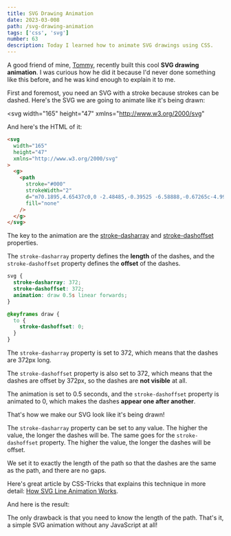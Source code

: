 ```yaml
---
title: SVG Drawing Animation
date: 2023-03-008
path: /svg-drawing-animation
tags: ['css', 'svg']
number: 63
description: Today I learned how to animate SVG drawings using CSS.
---
```


A good friend of mine, [Tommy](https://github.com/ItsTommyGun), recently built
this cool **SVG drawing animation**. I was curious how he did it because I'd
never done something like this before, and he was kind enough to explain it to
me.

First and foremost, you need an SVG with a stroke because strokes can be dashed.
Here's the SVG we are going to animate like it's being drawn:

<svg
  width="165"
  height="47"
  xmlns="http://www.w3.org/2000/svg"
>
  <g>
    <path
      stroke="#000"
      strokeWidth="2"
      d="m70.1895,4.65437c0,0 -2.48485,-0.39525 -6.58888,-0.67265c-4.99273,-0.33748 -8.23605,-0.67265 -10.70688,-0.67265c-4.11805,0 -8.18497,0.33517 -13.17771,0.67265c-2.46241,0.16644 -4.9458,-0.09537 -6.58885,0c-5.80915,0.33716 -8.2581,0.5181 -9.05968,0.67265c-3.58476,0.69114 -7.48447,2.55199 -11.53051,4.03588c-1.68001,0.61615 -2.62402,1.13847 -4.11802,2.01792c-1.88981,1.11244 -3.19367,3.40762 -4.11804,4.7085c-1.49051,2.09762 -2.05363,3.95418 -2.47082,6.0538c-0.39578,1.99189 0,4.03588 0,5.38117c0,0.67263 -0.47734,2.07563 0,3.36321c0.86053,2.3212 1.81754,3.2372 3.29443,4.7085c1.88267,1.87555 2.62402,3.15642 4.11804,4.03588c1.88978,1.11242 3.24017,2.78763 4.94163,3.36321c2.40622,0.814 6.48882,2.34985 9.05968,2.69058c1.62596,0.21549 6.596,0.23456 12.3541,0c8.26688,-0.33674 18.11936,-0.67265 25.53182,-0.67265c1.64722,0 2.47081,0.67265 9.05968,0.67265c13.17771,0 23.06097,0 28.82624,0c6.58885,0 14.83752,0.37197 23.061,0c7.44667,-0.33683 9.8939,-1.23755 10.70688,-1.34529c5.14167,-0.68144 10.79607,-1.92737 15.64853,-2.69058c4.35523,-0.68501 7.66779,-2.24494 9.88329,-3.36321c0.9908,-0.50011 1.5026,-0.73851 2.47081,-2.01794c0.43299,-0.57218 0.37788,-1.13908 0.82361,-2.01794c0.31518,-0.62143 0,-1.34527 0,-3.36321c0,-2.01794 -0.94246,-3.31891 -1.64722,-4.7085c-0.99668,-1.96517 -2.62752,-3.95618 -4.11802,-6.0538c-1.84875,-2.60179 -4.48905,-5.68417 -6.58885,-7.39909c-2.0998,-1.71492 -3.92127,-2.97033 -6.58885,-4.03586c-2.33965,-0.93454 -8.25684,-2.61075 -12.35412,-3.36323c-3.31308,-0.60845 -6.62075,-0.34941 -9.05966,-0.67265c-2.57086,-0.34073 -7.4325,-0.34125 -11.53051,-0.67265c-4.17915,-0.33796 -7.9421,1.13881 -12.8042,0.15254c-2.52765,-0.51275 -9.14435,0.40914 -14.06916,0.07626c-4.99273,-0.33748 -5.51904,-0.97084 -6.34265,-0.97084c-1.64722,0 -7.14913,-0.74891 -7.97274,-0.74891l-3.7274,0l-3.84628,0.45071"
      fill="none"
    />
  </g>
</svg>

And here's the HTML of it:

```html
<svg
  width="165"
  height="47"
  xmlns="http://www.w3.org/2000/svg"
>
  <g>
    <path
      stroke="#000"
      strokeWidth="2"
      d="m70.1895,4.65437c0,0 -2.48485,-0.39525 -6.58888,-0.67265c-4.99273,-0.33748 -8.23605,-0.67265 -10.70688,-0.67265c-4.11805,0 -8.18497,0.33517 -13.17771,0.67265c-2.46241,0.16644 -4.9458,-0.09537 -6.58885,0c-5.80915,0.33716 -8.2581,0.5181 -9.05968,0.67265c-3.58476,0.69114 -7.48447,2.55199 -11.53051,4.03588c-1.68001,0.61615 -2.62402,1.13847 -4.11802,2.01792c-1.88981,1.11244 -3.19367,3.40762 -4.11804,4.7085c-1.49051,2.09762 -2.05363,3.95418 -2.47082,6.0538c-0.39578,1.99189 0,4.03588 0,5.38117c0,0.67263 -0.47734,2.07563 0,3.36321c0.86053,2.3212 1.81754,3.2372 3.29443,4.7085c1.88267,1.87555 2.62402,3.15642 4.11804,4.03588c1.88978,1.11242 3.24017,2.78763 4.94163,3.36321c2.40622,0.814 6.48882,2.34985 9.05968,2.69058c1.62596,0.21549 6.596,0.23456 12.3541,0c8.26688,-0.33674 18.11936,-0.67265 25.53182,-0.67265c1.64722,0 2.47081,0.67265 9.05968,0.67265c13.17771,0 23.06097,0 28.82624,0c6.58885,0 14.83752,0.37197 23.061,0c7.44667,-0.33683 9.8939,-1.23755 10.70688,-1.34529c5.14167,-0.68144 10.79607,-1.92737 15.64853,-2.69058c4.35523,-0.68501 7.66779,-2.24494 9.88329,-3.36321c0.9908,-0.50011 1.5026,-0.73851 2.47081,-2.01794c0.43299,-0.57218 0.37788,-1.13908 0.82361,-2.01794c0.31518,-0.62143 0,-1.34527 0,-3.36321c0,-2.01794 -0.94246,-3.31891 -1.64722,-4.7085c-0.99668,-1.96517 -2.62752,-3.95618 -4.11802,-6.0538c-1.84875,-2.60179 -4.48905,-5.68417 -6.58885,-7.39909c-2.0998,-1.71492 -3.92127,-2.97033 -6.58885,-4.03586c-2.33965,-0.93454 -8.25684,-2.61075 -12.35412,-3.36323c-3.31308,-0.60845 -6.62075,-0.34941 -9.05966,-0.67265c-2.57086,-0.34073 -7.4325,-0.34125 -11.53051,-0.67265c-4.17915,-0.33796 -7.9421,1.13881 -12.8042,0.15254c-2.52765,-0.51275 -9.14435,0.40914 -14.06916,0.07626c-4.99273,-0.33748 -5.51904,-0.97084 -6.34265,-0.97084c-1.64722,0 -7.14913,-0.74891 -7.97274,-0.74891l-3.7274,0l-3.84628,0.45071"
      fill="none"
    />
  </g>
</svg>
```

The key to the animation are the
[stroke-dasharray](https://developer.mozilla.org/en-US/docs/Web/SVG/Attribute/stroke-dasharray)
and
[stroke-dashoffset](https://developer.mozilla.org/en-US/docs/Web/SVG/Attribute/stroke-dashoffset)
properties.

The `stroke-dasharray` property defines the **length** of the dashes, and the
`stroke-dashoffset` property defines the **offset** of the dashes.

```css
svg {
  stroke-dasharray: 372;
  stroke-dashoffset: 372;
  animation: draw 0.5s linear forwards;
}

@keyframes draw {
  to {
    stroke-dashoffset: 0;
  }
}
```

The `stroke-dasharray` property is set to 372, which means that the dashes are
372px long.

The `stroke-dashoffset` property is also set to 372, which means that the dashes
are offset by 372px, so the dashes are **not visible** at all.

The animation is set to 0.5 seconds, and the `stroke-dashoffset` property is
animated to 0, which makes the dashes **appear one after another**.

That's how we make our SVG look like it's being drawn!

The `stroke-dasharray` property can be set to any value. The higher the value,
the longer the dashes will be. The same goes for the `stroke-dashoffset`
property. The higher the value, the longer the dashes will be offset.

We set it to exactly the length of the path so that the dashes are the same as
the path, and there are no gaps.

Here's great article by CSS-Tricks that explains this technique in more detail:
[How SVG Line Animation Works](https://css-tricks.com/svg-line-animation-works/).

And here is the result:

<CodePen
  id="PodJEge"
  title="SVG Drawing Animation"
/>

The only drawback is that you need to know the length of the path. That's it, a
simple SVG animation without any JavaScript at all!
